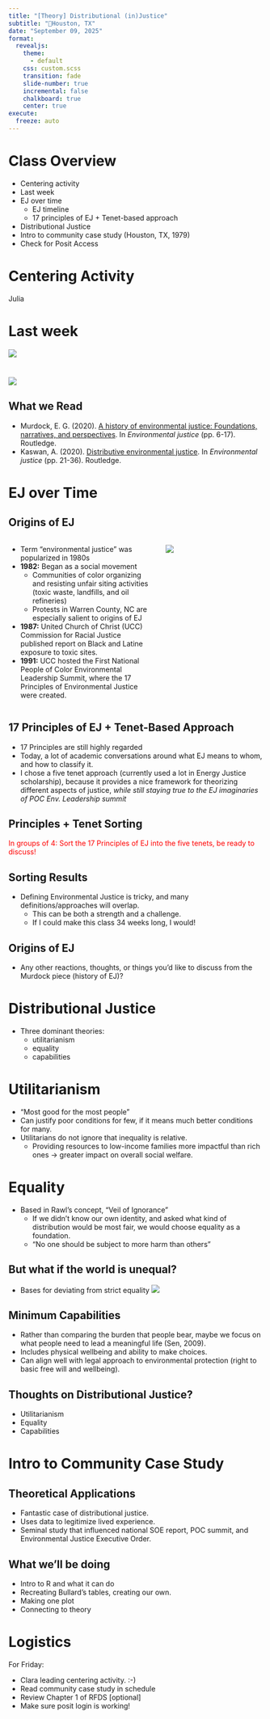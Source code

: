 ```yaml
---
title: "[Theory] Distributional (in)Justice"
subtitle: "📍Houston, TX"
date: "September 09, 2025"
format: 
  revealjs:
    theme:
      - default
    css: custom.scss
    transition: fade
    slide-number: true
    incremental: false 
    chalkboard: true
    center: true
execute:
  freeze: auto
---
```


#  Class Overview {.smaller}
- Centering activity
- Last week
- EJ over time
  - EJ timeline
  - 17 principles of EJ + Tenet-based approach
- Distributional Justice
- Intro to community case study (Houston, TX, 1979)
- Check for Posit Access

# Centering Activity 
Julia

# Last week 
![](./images/mind_map.png)

# 
![](./images/intersectional_Ej_fig.png)

## What we Read {.smaller}
- Murdock, E. G. (2020). [A history of environmental justice: Foundations, narratives, and perspectives](https://ebookcentral.proquest.com/lib/well/reader.action?docID=6228917&ppg=40&c=RVBVQg). In *Environmental justice* (pp. 6-17). Routledge.
- Kaswan, A. (2020). [Distributive environmental justice](https://ebookcentral.proquest.com/lib/well/reader.action?docID=6228917&ppg=58&c=RVBVQg). In *Environmental justice* (pp. 21-36). Routledge.

# EJ over Time

## Origins of EJ {.smaller}
::: columns
::: {.column width="60%"}
- Term "environmental justice" was popularized in 1980s
- **1982:** Began as a social movement
  - Communities of color organizing and resisting unfair siting activities (toxic waste, landfills, and oil refineries)
  - Protests in Warren County, NC are especially salient to origins of EJ
- **1987:** United Church of Christ (UCC) Commission for Racial Justice published report on Black and Latine exposure to toxic sites. 
- **1991:** UCC hosted the First National People of Color Environmental Leadership Summit, where the 17 Principles of Environmental Justice were created.
:::
::: {.column width="40%"}
![](./images/poc_env_summit.png)
:::
:::
 

## 17 Principles of EJ + Tenet-Based Approach
- 17 Principles are still highly regarded
-  Today, a lot of academic conversations around what EJ means to whom, and how to classify it.
- I chose a five tenet approach (currently used a lot in Energy Justice scholarship), because it provides a nice framework for theorizing different aspects of justice, *while still staying true to the EJ imaginaries of POC Env. Leadership summit*

## Principles + Tenet Sorting
<span style="color:red;"> In groups of 4: Sort the 17 Principles of EJ into the five tenets, be ready to discuss! </span> 

## Sorting Results
- Defining Environmental Justice is tricky, and many definitions/approaches will overlap. 
  - This can be both a strength and a challenge. 
  - If I could make this class 34 weeks long, I would!
 

## Origins of EJ 
- Any other reactions, thoughts, or things you'd like to discuss from the Murdock piece (history of EJ)? 

# Distributional Justice
- Three dominant theories:
  - utilitarianism
  - equality
  - capabilities

# Utilitarianism
- "Most good for the most people"
- Can justify poor conditions for few, if it means much better conditions for many. 
- Utilitarians do not ignore that inequality is relative.
  - Providing resources to low-income families more impactful than rich ones -> greater impact on overall social welfare. 

# Equality
- Based in Rawl's concept, "Veil of Ignorance"
  - If we didn't know our own identity, and asked what kind of distribution would be most fair, we would choose equality as a foundation. 
  - "No one should be subject to more harm than others"

## But what if the world is unequal?{.smaller}
- Bases for deviating from strict equality
![](./images/deviating_from_equality.png)


## Minimum Capabilities
- Rather than comparing the burden that people bear, maybe we focus on what people need to lead a meaningful life (Sen, 2009). 
- Includes physical wellbeing and ability to make choices.
- Can align well with legal approach to environmental protection (right to basic free will and wellbeing).

## Thoughts on Distributional Justice?
- Utilitarianism
- Equality
- Capabilities

# Intro to Community Case Study

## Theoretical Applications 
- Fantastic case of distributional justice. 
- Uses data to legitimize lived experience.
- Seminal study that influenced national SOE report, POC summit, and Environmental Justice Executive Order. 

## What we'll be doing
- Intro to R and what it can do 
- Recreating Bullard's tables, creating our own. 
- Making one plot 
- Connecting to theory

# Logistics
For Friday: 

- Clara leading centering activity. :-)
- Read community case study in schedule
- Review Chapter 1 of RFDS [optional]
- Make sure posit login is working!
